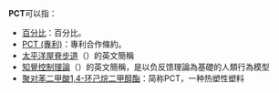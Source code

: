 '''PCT'''可以指：
* [[百分比|百分比]]：百分比。
* [[PCT_(專利)|PCT (專利)]]：專利合作條約。
* [[太平洋屋脊步道|太平洋屋脊步道]]（{{lang|en|'''P'''acific '''C'''rest '''T'''rail}}）的英文簡稱
* [[知覺控制理論|知覺控制理論]]（{{lang|en|'''P'''erceptual '''C'''ontrol '''T'''heory}}）的英文簡稱，是以负反馈理論為基礎的人類行為模型
*[[聚对苯二甲酸1,4-环己烷二甲醇酯|聚对苯二甲酸1,4-环己烷二甲醇酯]]：简称PCT，一种热塑性塑料
{{disambig|cat=三字拉丁字母縮寫消歧義}}